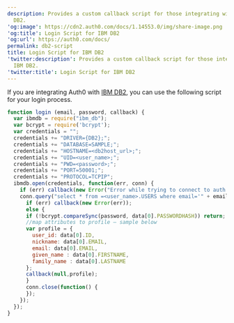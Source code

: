 ```yaml
---
description: Provides a custom callback script for those integrating with IBM
  DB2.
'og:image': https://cdn2.auth0.com/docs/1.14553.0/img/share-image.png
'og:title': Login Script for IBM DB2
'og:url': https://auth0.com/docs/
permalink: db2-script
title: Login Script for IBM DB2
'twitter:description': Provides a custom callback script for those integrating with
  IBM DB2.
'twitter:title': Login Script for IBM DB2
---
```

If you are integrating Auth0 with [IBM DB2](https://www.ibm.com/analytics/us/en/technology/db2), you can use the following script for your login process.

```javascript lines expandable
function login (email, password, callback) {
  var ibmdb = require("ibm_db");
  var bcrypt = require('bcrypt');
  var credentials = "";
  credentials += "DRIVER={DB2};";
  credentials += "DATABASE=SAMPLE;";
  credentials += "HOSTNAME=<db2host_url>;";
  credentials += "UID=<user_name>;";
  credentials += "PWD=<password>;";
  credentials += "PORT=50001;";
  credentials += "PROTOCOL=TCPIP";
  ibmdb.open(credentials, function(err, conn) {
    if (err) callback(new Error("Error while trying to connect to auth source"));
    conn.query("select * from =<user_name>.USERS where email='" + email + "'", function(err, data) {
      if (err) callback(new Error(err));
      else {
      if (!bcrypt.compareSync(password, data[0].PASSWORDHASH)) return;
      //map attributes to profile – sample below
      var profile = {
        user_id: data[0].ID,
        nickname: data[0].EMAIL,
        email: data[0].EMAIL,
        given_name : data[0].FIRSTNAME,
        family_name : data[0].LASTNAME
      };
      callback(null,profile);
      }
      conn.close(function() {
      });
    });
  });
}
```



